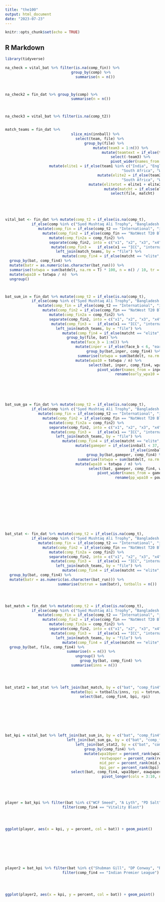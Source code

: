 ```yaml
---
title: "the100"
output: html_document
date: "2023-07-23"
---
```


```r
knitr::opts_chunk$set(echo = TRUE)
```

## R Markdown


```r


library(tidyverse)


```

```r

na_check = vital_bat %>% filter(is.na(comp_fin)) %>%
                              group_by(comp) %>%
                                summarise(n = n())



na_check2 = fin_dat %>% group_by(comp) %>%
                              summarise(n = n())



na_check3 = vital_bat %>% filter(is.na(comp_t2))



```

```r

match_teams = fin_dat %>% 
                              slice_min(innball) %>%
                                select(team, file) %>%
                                    group_by(file) %>%
                                        mutate(team3 = 1:n()) %>%
                                            mutate(teamtext = if_else(team3 == 1, "team1", "team2")) %>%
                                                select(-team3) %>%
                                                pivot_wider(names_from = teamtext, values_from = team) %>%
                    mutate(elite1 = if_else(team1 %in% c("India", "England", "New Zealand", "Pakistan", "Australia", 
                                                     "South Africa", "West Indies", "Sri Lanka", "Bangladesh", "West Indies"), 1,0)) %>%
                                          mutate(elite2 = if_else(team2 %in% c("India", "England", "New Zealand", "Pakistan", "Australia", 
                                                     "South Africa", "West Indies", "Sri Lanka", "Bangladesh", "West Indies"),1,0)) %>%
                                      mutate(elitetot = elite1 + elite2) %>%
                                             mutate(matcht = if_else(elitetot == 2, "elite", "other")) %>%
                                                select(file, matcht)






```


```r




vital_bat <- fin_dat %>% mutate(comp_t2 = if_else(is.na(comp_t), 
            if_else(comp %in% c("Syed Mushtaq Ali Trophy", "Bangladesh Premier League"), "Domestic", "International"), comp_t)) %>%
               mutate(comp_fin = if_else(comp_t2 == "International", "international", comp)) %>%
                 mutate(comp_fin2 = if_else(comp_fin == "NatWest T20 Blast", "Vitality Blast", comp_fin)) %>%
                    mutate(comp_fin2a = comp_fin2) %>%
                    separate(comp_fin2, into = c("x1", "x2", "x3", "x4"), sep = " ") %>%
                     mutate(comp_fin3 =   if_else(x1 == "ICC", "international", comp_fin2a)) %>%
                       left_join(match_teams, by = "file") %>%
                          mutate(comp_fin4 = if_else(matcht == "elite", "elite internation", comp_fin3)) %>%
  group_by(bat, comp_fin4) %>%
  mutate(batr = as.numeric(as.character(bat_run))) %>%
  summarise(totwpa = sum(batdelt, na.rm = T) * 100, n = n() / 10, tr = sum(batr), ball = n()) %>%
  mutate(wpa10 = totwpa / n)  %>%
  ungroup() 



```



```r









```




```r




bat_sum_in = fin_dat %>% mutate(comp_t2 = if_else(is.na(comp_t), 
            if_else(comp %in% c("Syed Mushtaq Ali Trophy", "Bangladesh Premier League"), "Domestic", "International"), comp_t)) %>%
               mutate(comp_fin = if_else(comp_t2 == "International", "international", comp)) %>%
                 mutate(comp_fin2 = if_else(comp_fin == "NatWest T20 Blast", "Vitality Blast", comp_fin)) %>%
                    mutate(comp_fin2a = comp_fin2) %>%
                    separate(comp_fin2, into = c("x1", "x2", "x3", "x4"), sep = " ") %>%
                     mutate(comp_fin3 =   if_else(x1 == "ICC", "international", comp_fin2a)) %>%
                       left_join(match_teams, by = "file") %>%
                          mutate(comp_fin4 = if_else(matcht == "elite", "elite internation", comp_fin3)) %>%
                            group_by(file, bat) %>%
                              mutate(face_b = 1:n()) %>%
                                mutate(inper = if_else(face_b < 6, "early", "rest")) %>%
                                     group_by(bat,inper, comp_fin4) %>%
                                 summarise(totwpa = sum(batdelt, na.rm = T) * 100, n = n() / 10, ball = n()) %>%
                                mutate(wpa10 = totwpa / n) %>%
                                      select(bat, inper, comp_fin4, wpa10) %>%
                                          pivot_wider(names_from = inper, values_from = wpa10) %>%
                                                  rename(early_wpa10 = early, rest_wpa10 = rest)







````



```r




bat_sum_ga = fin_dat %>% mutate(comp_t2 = if_else(is.na(comp_t), 
            if_else(comp %in% c("Syed Mushtaq Ali Trophy", "Bangladesh Premier League"), "Domestic", "International"), comp_t)) %>%
               mutate(comp_fin = if_else(comp_t2 == "International", "international", comp)) %>%
                 mutate(comp_fin2 = if_else(comp_fin == "NatWest T20 Blast", "Vitality Blast", comp_fin)) %>%
                    mutate(comp_fin2a = comp_fin2) %>%
                    separate(comp_fin2, into = c("x1", "x2", "x3", "x4"), sep = " ") %>%
                     mutate(comp_fin3 =   if_else(x1 == "ICC", "international", comp_fin2a)) %>%
                       left_join(match_teams, by = "file") %>%
                          mutate(comp_fin4 = if_else(matcht == "elite", "elite internation", comp_fin3)) %>%
                                mutate(gameper = if_else(innball < 37, "powerplay", 
                                                         if_else(innball > 90, "death", "mid"))) %>%
                                     group_by(bat,gameper, comp_fin4) %>%
                                 summarise(totwpa = sum(batdelt, na.rm = T) * 100, n = n() / 10, ball = n()) %>%
                                mutate(wpa10 = totwpa / n) %>%
                                      select(bat, gameper, comp_fin4, wpa10) %>%
                                          pivot_wider(names_from = gameper, values_from = wpa10) %>%
                                                  rename(pp_wpa10 = powerplay, death_wpa10 = death, mid_wpa = mid)













```




```r


bat_stat <- fin_dat %>% mutate(comp_t2 = if_else(is.na(comp_t), 
            if_else(comp %in% c("Syed Mushtaq Ali Trophy", "Bangladesh Premier League"), "Domestic", "International"), comp_t)) %>%
               mutate(comp_fin = if_else(comp_t2 == "International", "international", comp)) %>%
                 mutate(comp_fin2 = if_else(comp_fin == "NatWest T20 Blast", "Vitality Blast", comp_fin)) %>%
                    mutate(comp_fin2a = comp_fin2) %>%
                    separate(comp_fin2, into = c("x1", "x2", "x3", "x4"), sep = " ") %>%
                     mutate(comp_fin3 =   if_else(x1 == "ICC", "international", comp_fin2a)) %>%
                       left_join(match_teams, by = "file") %>%
                          mutate(comp_fin4 = if_else(matcht == "elite", "elite internation", comp_fin3)) %>%
  group_by(bat, comp_fin4) %>%
  mutate(batr = as.numeric(as.character(bat_run))) %>%
                        summarise(totrun = sum(batr), totballs = n())




bat_match = fin_dat %>% mutate(comp_t2 = if_else(is.na(comp_t), 
            if_else(comp %in% c("Syed Mushtaq Ali Trophy", "Bangladesh Premier League"), "Domestic", "International"), comp_t)) %>%
               mutate(comp_fin = if_else(comp_t2 == "International", "international", comp)) %>%
                 mutate(comp_fin2 = if_else(comp_fin == "NatWest T20 Blast", "Vitality Blast", comp_fin)) %>%
                    mutate(comp_fin2a = comp_fin2) %>%
                    separate(comp_fin2, into = c("x1", "x2", "x3", "x4"), sep = " ") %>%
                     mutate(comp_fin3 =   if_else(x1 == "ICC", "international", comp_fin2a)) %>%
                       left_join(match_teams, by = "file") %>%
                          mutate(comp_fin4 = if_else(matcht == "elite", "elite internation", comp_fin3)) %>%
  group_by(bat, file, comp_fin4) %>%
                            summarise(n = n()) %>%
                                ungroup() %>%
                                  group_by(bat, comp_fin4) %>%
                              summarise(inns = n())
 



bat_stat2 = bat_stat %>% left_join(bat_match, by = c("bat", "comp_fin4")) %>%
                              mutate(bpi = totballs/inns, rpi = totrun/inns) %>%
                                  select(bat, comp_fin4, bpi, rpi)









```












```r



bat_kpi = vital_bat %>% left_join(bat_sum_in, by = c("bat", "comp_fin4")) %>%
                            left_join(bat_sum_ga, by = c("bat", "comp_fin4")) %>%
                                left_join(bat_stat2, by = c("bat", "comp_fin4")) %>%
                                    group_by(comp_fin4) %>%
                                    mutate(wpa10per = percent_rank(wpa10), eawpaper = percent_rank(early_wpa10), 
                                           restwpaper = percent_rank(rest_wpa10), ppper = percent_rank(pp_wpa10), 
                                           mid_per = percent_rank(mid_wpa), death_per = percent_rank(death_wpa10), 
                                           bpi_per = percent_rank(bpi), rpi_per = percent_rank(rpi)) %>%
                              select(bat, comp_fin4, wpa10per, eawpaper, restwpaper, ppper, mid_per, death_per, bpi_per, rpi_per) %>%
                                            pivot_longer(cols = 3:10, names_to = "kpi", values_to = "percent") 





player = bat_kpi %>% filter(bat %in% c("WCF Smeed", "A Lyth", "PD Salt", "J Clark", "WG Jacks", "AM Rossington"))%>%
                          filter(comp_fin4 == "Vitality Blast")




ggplot(player, aes(x = kpi, y = percent, col = bat)) + geom_point()








player2 = bat_kpi %>% filter(bat %in% c("Shubman Gill", "DP Conway", "RG Sharma"))%>%
                          filter(comp_fin4 == "Indian Premier League")




ggplot(player2, aes(x = kpi, y = percent, col = bat)) + geom_point()









```